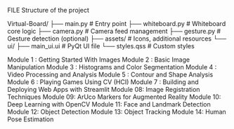 
FILE Structure of the project

Virtual-Board/
├── main.py           # Entry point
├── whiteboard.py     # Whiteboard core logic
├── camera.py         # Camera feed management
├── gesture.py        # Gesture detection (optional)
├── assets/           # Icons, additional resources
└── ui/
    ├── main_ui.ui    # PyQt UI file
    └── styles.qss    # Custom styles


Module 1 : Getting Started With Images
Module 2 : Basic Image Manipulation
Module 3 : Histograms and Color Segmentation
Module 4 : Video Processing and Analysis
Module 5 : Contour and Shape Analysis
Module 6 : Playing Games Using CV (HCI)
Module 7 : Building and Deploying Web Apps with Streamlit
Module 08: Image Registration Techniques
Module 09: ArUco Markers for Augmented Reality
Module 10: Deep Learning with OpenCV
Module 11: Face and Landmark Detection
Module 12: Object Detection
Module 13: Object Tracking
Module 14: Human Pose Estimation

